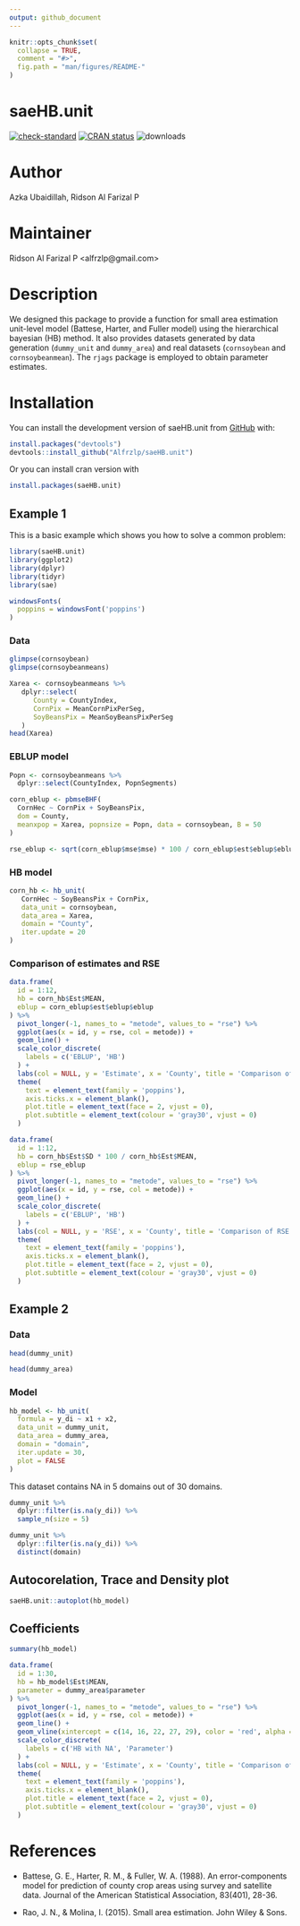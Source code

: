 ```yaml
---
output: github_document
---
```


```r
knitr::opts_chunk$set(
  collapse = TRUE,
  comment = "#>",
  fig.path = "man/figures/README-"
)
```

# saeHB.unit

<!-- badges: start -->

[![check-standard](https://github.com/Alfrzlp/saeHB.unit/actions/workflows/check-standard.yaml/badge.svg)](https://github.com/Alfrzlp/saeHB.unit/actions/workflows/check-standard.yaml)
[![CRAN status](https://www.r-pkg.org/badges/version-last-release/saeHB.unit)](https://CRAN.R-project.org/package=saeHB.unit)  ![downloads](https://cranlogs.r-pkg.org/badges/grand-total/saeHB.unit)

<!-- badges: end -->

# Author

Azka Ubaidillah, Ridson Al Farizal P

# Maintainer

Ridson Al Farizal P \<alfrzlp\@gmail.com\>

# Description

We designed this package to provide a function for small area estimation unit-level model (Battese, Harter, and Fuller model) using the hierarchical bayesian (HB) method. It also provides datasets generated by data generation (`dummy_unit` and `dummy_area`) and real datasets (`cornsoybean` and `cornsoybeanmean`). The `rjags` package is employed to obtain parameter estimates.

# Installation

You can install the development version of saeHB.unit from [GitHub](https://github.com/) with:

```r
install.packages("devtools")
devtools::install_github("Alfrzlp/saeHB.unit")
```

Or you can install cran version with

```r
install.packages(saeHB.unit)
```

## Example 1

This is a basic example which shows you how to solve a common problem:

```r
library(saeHB.unit)
library(ggplot2)
library(dplyr)
library(tidyr)
library(sae)

windowsFonts(
  poppins = windowsFont('poppins')
)
```

### Data

```r
glimpse(cornsoybean)
glimpse(cornsoybeanmeans)
```

```r
Xarea <- cornsoybeanmeans %>%
   dplyr::select(
      County = CountyIndex,
      CornPix = MeanCornPixPerSeg,
      SoyBeansPix = MeanSoyBeansPixPerSeg
   )
head(Xarea)
```

### EBLUP model

```r
Popn <- cornsoybeanmeans %>% 
  dplyr::select(CountyIndex, PopnSegments)

corn_eblup <- pbmseBHF(
  CornHec ~ CornPix + SoyBeansPix,
  dom = County,
  meanxpop = Xarea, popnsize = Popn, data = cornsoybean, B = 50
)

rse_eblup <- sqrt(corn_eblup$mse$mse) * 100 / corn_eblup$est$eblup$eblup

```

### HB model

```r
corn_hb <- hb_unit(
   CornHec ~ SoyBeansPix + CornPix,
   data_unit = cornsoybean,
   data_area = Xarea,
   domain = "County",
   iter.update = 20
)
```

### Comparison of estimates and RSE

```r
data.frame(
  id = 1:12,
  hb = corn_hb$Est$MEAN,
  eblup = corn_eblup$est$eblup$eblup
) %>%
  pivot_longer(-1, names_to = "metode", values_to = "rse") %>%
  ggplot(aes(x = id, y = rse, col = metode)) +
  geom_line() +
  scale_color_discrete(
    labels = c('EBLUP', 'HB')
  ) +
  labs(col = NULL, y = 'Estimate', x = 'County', title = 'Comparison of estimates') +
  theme(
    text = element_text(family = 'poppins'),
    axis.ticks.x = element_blank(),
    plot.title = element_text(face = 2, vjust = 0),
    plot.subtitle = element_text(colour = 'gray30', vjust = 0)
  )
```

```r
data.frame(
  id = 1:12,
  hb = corn_hb$Est$SD * 100 / corn_hb$Est$MEAN,
  eblup = rse_eblup
) %>%
  pivot_longer(-1, names_to = "metode", values_to = "rse") %>%
  ggplot(aes(x = id, y = rse, col = metode)) +
  geom_line() +
  scale_color_discrete(
    labels = c('EBLUP', 'HB')
  ) +
  labs(col = NULL, y = 'RSE', x = 'County', title = 'Comparison of RSE') +
  theme(
    text = element_text(family = 'poppins'),
    axis.ticks.x = element_blank(),
    plot.title = element_text(face = 2, vjust = 0),
    plot.subtitle = element_text(colour = 'gray30', vjust = 0)
  )
```

## Example 2

### Data

```r
head(dummy_unit)
```

```r
head(dummy_area)
```

### Model

```r
hb_model <- hb_unit(
  formula = y_di ~ x1 + x2,
  data_unit = dummy_unit,
  data_area = dummy_area,
  domain = "domain",
  iter.update = 30,
  plot = FALSE
)
```

This dataset contains NA in 5 domains out of 30 domains.

```r
dummy_unit %>% 
  dplyr::filter(is.na(y_di)) %>% 
  sample_n(size = 5)
```

```r
dummy_unit %>% 
  dplyr::filter(is.na(y_di)) %>% 
  distinct(domain)
```

## Autocorelation, Trace and Density plot

```r
saeHB.unit::autoplot(hb_model)
```

## Coefficients

```r
summary(hb_model)
```

```r
data.frame(
  id = 1:30,
  hb = hb_model$Est$MEAN,
  parameter = dummy_area$parameter
) %>%
  pivot_longer(-1, names_to = "metode", values_to = "rse") %>%
  ggplot(aes(x = id, y = rse, col = metode)) +
  geom_line() +
  geom_vline(xintercept = c(14, 16, 22, 27, 29), color = 'red', alpha = 0.2, lwd = 3) +
  scale_color_discrete(
    labels = c('HB with NA', 'Parameter')
  ) +
  labs(col = NULL, y = 'Estimate', x = 'County', title = 'Comparison of estimates') +
  theme(
    text = element_text(family = 'poppins'),
    axis.ticks.x = element_blank(),
    plot.title = element_text(face = 2, vjust = 0),
    plot.subtitle = element_text(colour = 'gray30', vjust = 0)
  )
```

# References

-   Battese, G. E., Harter, R. M., & Fuller, W. A. (1988). An error-components model for prediction of county crop areas using survey and satellite data. Journal of the American Statistical Association, 83(401), 28-36.

-   Rao, J. N., & Molina, I. (2015). Small area estimation. John Wiley & Sons.
